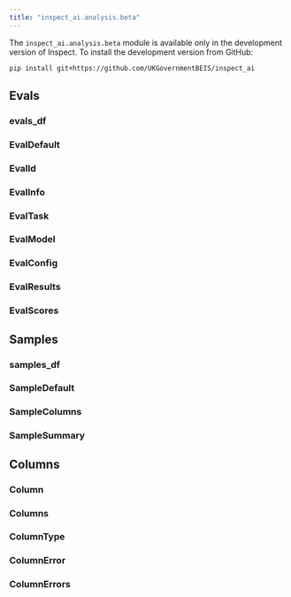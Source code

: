 ```yaml
---
title: "inspect_ai.analysis.beta"
---
```


::: callout-note
The `inspect_ai.analysis.beta` module is available only in the development version of Inspect. To install the development version from GitHub:

``` bash
pip install git+https://github.com/UKGovernmentBEIS/inspect_ai
```
:::


## Evals

### evals_df
### EvalDefault
### EvalId
### EvalInfo
### EvalTask
### EvalModel
### EvalConfig
### EvalResults
### EvalScores

## Samples

### samples_df
### SampleDefault
### SampleColumns
### SampleSummary

## Columns

### Column
### Columns
### ColumnType
### ColumnError
### ColumnErrors

